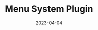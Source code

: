 ---
title: 'Menu System Plugin'
date: '2023-04-04'
tags: ['unreal engine', 'menu', 'game', 'C++']
draft: true
summary: 'Menu Unreal Engine Plugin'
---